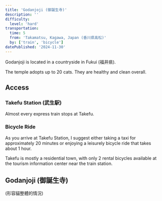 ```yaml
---
title: 'Godanjoji (御誕生寺)'
description: ''
difficulty:
  level: 'hard'
transportation:
  time: 5
  from: 'Takamatsu, Kagawa, Japan (香川県高松)'
  by: ['train', 'bicycle']
datePublished: '2024-11-30'
---
```


Godanjoji is located in a countryside in Fukui (福井県).

The temple adopts up to 20 cats. They are healthy and clean overall.

## Access

### Takefu Station (武生駅)

Almost every express train stops at Takefu.

### Bicycle Ride

As you arrive at Takefu Station, I suggest either taking a taxi for approximately 20 minutes or enjoying a leisurely bicycle ride that takes about 1 hour.

Takefu is mostly a residential town, with only 2 rental bicycles available at the tourism information center near the train station.

## Godanjoji (御誕生寺)

(形容貓整體的情況)
